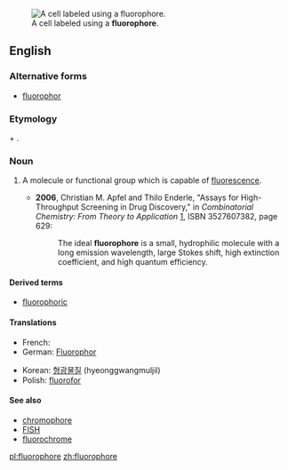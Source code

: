 [[Image:FISH 13 21.jpg|thumb|A cell labeled using a '''fluorophore'''.]]
==English==

===Alternative forms===
* [[fluorophor]]

===Etymology===
{{term|fluoro-|lang=en}} + {{term|-phore|lang=en}}.

===Noun===
{{en-noun}}
{{wikipedia}}

# {{context|biochemistry|lang=en}} A molecule or functional group which is capable of [[fluorescence]].
#* '''2006''', Christian M. Apfel and Thilo Enderle, "Assays for High-Throughput Screening in Drug Discovery," in ''Combinatorial Chemistry: From Theory to Application'' [http://books.google.com/books?id=LJHUbaMr1usC], ISBN 3527607382, page 629:
#*: The ideal '''fluorophore''' is a small, hydrophilic molecule with a long emission wavelength, large Stokes shift, high extinction coefficient, and high quantum efficiency.

====Derived terms====
* [[fluorophoric]]
====Translations====
{{trans-top|molecule capable of fluorescence}}
* French: {{t|fr|fluorophore|m}}
* German: [[Fluorophor]] {{m}}
{{trans-mid}}
* Korean: [[형광물질]] (hyeonggwangmuljil)
* Polish: [[fluorofor]] 
{{trans-bottom}}

====See also====
* [[chromophore]]
* [[FISH]]
* [[fluorochrome]]

[[pl:fluorophore]]
[[zh:fluorophore]]